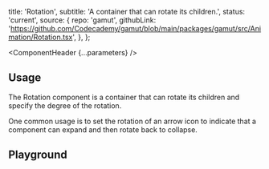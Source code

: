 


  title: 'Rotation',
  subtitle: 'A container that can rotate its children.',
  status: 'current',
  source: {
    repo: 'gamut',
    githubLink:
      'https://github.com/Codecademy/gamut/blob/main/packages/gamut/src/Animation/Rotation.tsx',
  },
};

<Meta of={RotationStories} />

<ComponentHeader {...parameters} />

## Usage

The Rotation component is a container that can rotate its children and specify the degree of the rotation.

One common usage is to set the rotation of an arrow icon to indicate that a component can expand and then rotate back to collapse.

## Playground

<Canvas sourceState="shown" of={RotationStories.Default} />

<Controls />
